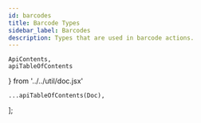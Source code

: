 ```yaml
---
id: barcodes
title: Barcode Types
sidebar_label: Barcodes
description: Types that are used in barcode actions.
---
```


    ApiContents,
    apiTableOfContents
} from '../../util/doc.jsx'

    ...apiTableOfContents(Doc),
];

<ApiContents doc={Doc} />